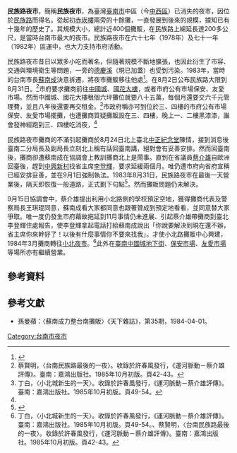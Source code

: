 {{主條目消歧義|本條目不是屏東[[屏東夜市|民族路夜市]]。}}

'''民族路夜市'''，簡稱'''民族夜市'''，為臺灣[[臺南市|臺南市]]中區（今[[中西區_(台南市)|中西區]]）已消失的夜市，因位於[[民族路_(台南市)|民族路]]而得名。從起初[[赤崁樓|赤崁樓]]兩旁的十餘攤，一直發展到後來的規模，據知已有十幾年的歷史了。其規模大小，總計近400個攤販，在民族路上綿延長達200多公尺，是當時台南市最大的夜市。民族路夜市在六十七年（1978年）及七十一年（1982年）區運中，也大力支持市府活動。

民族路夜市昔日以眾多小吃而著名，但隨著規模不斷地擴張，也因此衍生了市容、交通與環境衛生等問題，一旁的[[德慶溪|德慶溪]]（現已加蓋）也受到污染。1983年，當時的台南市長[[蘇南成|蘇南成]]決意拆遷，將夜市攤販移往他處<ref>{{cite news|title=民族路夜市‧府城泛黃的夜明珠 台南市府昨「鐵定」九月一日拆遷|newspaper=民生報|date=1983-07-29|pages=10版}}</ref>。在8月2日公布民族路大限到8月31日。<ref>蔡賢明，〈台南民族路最後的一夜〉。收錄於許春風發行，《運河脈動－蔡介雄評傳》。臺南：嘉鴻出版社。1985年10月初版。頁42-43。</ref>市府要求攤商前往[[臺南中國城|中國城]]、[[國花綜合商業大樓|國花大樓]]，或者市府公有市場保安、友愛市場。然而中國城、國花大樓租個六坪攤位就要八十五萬，每個月還要交六千元管理費，並且八年後還要再交租金。<ref name="#1">丁白，〈小北城新生的一天〉。收錄於許春風發行，《運河脈動－蔡介雄評傳》。臺南：嘉鴻出版社。1985年10月初版。頁49-54。</ref>市政府稱亦可到位於三、四樓的市府公有市場保安、友愛市場擺攤，也遭攤商質疑攤販設在三、四樓，晚上一、二樓黑漆漆，誰會發神經跑到三、四樓吃消夜，<ref name="#1"/>

民族路夜市攤商的不滿引起攤商於8月24日北上臺北[[中正紀念堂|中正紀念堂]]陳情，接到消息後臺南二分局長及副局長立刻北上稱有話回臺南講，絕對會有妥善安排。然而回臺南後，攤商卻遭蘇南成在協調會上教訓攤商北上是鬧事。直到在省議員[[蔡介雄|蔡介雄]]自歐洲回臺後，趕到[[中興新村|中興新村]]找省主席[[李登輝|李登輝]]，要求延緩兩個月。唯仍遭市府向省府宣稱已經安排妥善，並在9月1日強制執法。1983年8月31日，民族路夜市在最後一天營業後，隔天即恢復一般道路，正式劃下句點<ref>{{cite news|title=民族夜市最後的一夜!攤販遷移明起執行.貧困者可獲救助|newspaper=民生報|date=1983-08-31|pages=10版}}</ref>。然而攤販問題仍未解決。

9月15日協調會中，蔡介雄提出利用小北路側的學校預定空地，獲得攤商代表及警察局長王琪琨同意，蘇南成看大家都同意也跟著贊成到預定地看看，並同意替大家爭取。唯一度仍發生市府藉故拖延到11月事情仍未進展、引起蔡介雄帶攤商到臺北李登輝住處報告，使李登輝拿起電話打給蘇南成說出「你說要解決到現在還不辦，省主席你來幹好了！以後有什麼事情你不要來找我」。才使小北路攤販中心興建，1984年3月攤商轉往[[小北商場|小北夜市]]。<ref>丁白，〈小北城新生的一天〉。收錄於許春風發行，《運河脈動－蔡介雄評傳》。臺南：嘉鴻出版社。1985年10月初版。頁49-54。、蔡賢明，〈台南民族路最後的一夜〉。收錄於許春風發行，《運河脈動－蔡介雄評傳》。臺南：嘉鴻出版社。1985年10月初版。頁42-43。</ref>此外在[[臺南中國城|臺南中國城地下街]]、[[保安市場|保安市場]]、[[友愛市場|友愛市場]]等場所亦有繼續營業。

== 參考資料 ==
{{reflist}}

== 參考文獻 ==
* 孫曼蘋：〈蘇南成力整台南攤販〉《天下雜誌》，第35期，1984-04-01。

[[Category:台南市夜市|Category:台南市夜市]]